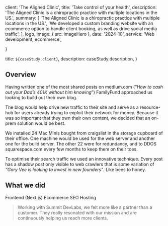 
  client: 'The Aligned Clinic',
  title: 'Take control of your health',
  description:
    'The Aligned Clinic is a chiropractic practice with multiple locations in the US.',
  summary: [
    'The Aligned Clinic is a chiropractic practice with multiple locations in the US.',
    'We developed a custom branding website with an ecommerce option to handle client booking, as well as drive social media traffic',
  ],
  logo,
  image: { src: imageHero },
  date: '2024-10',
  service: 'Web development, ecommerce',
  
}

  title: `${caseStudy.client}`,
  description: caseStudy.description,
}

## Overview

Having written one of the most shared posts on medium.com (“_How to cash out your Dad’s 401K without him knowing_”) FamilyFund approached us looking to build out their own blog.

The blog would help drive new traffic to their site and serve as a resource-hub for users already trying to exploit their network for money. Because it was so important that they own their own content, we decided that an on-prem solution would be best.

We installed 24 Mac Minis bought from craigslist in the storage cupboard of their office. One machine would be used for the web server and another one for the build server. The other 22 were for redundancy, and to DDOS squarespace.com every few months to keep them on their toes.

To optimise their search traffic we used an innovative technique. Every post has a shadow post only visible to web crawlers that is some variation of _“Gary Vee is looking to invest in new founders”_. Like bees to honey.

## What we did

<TagList>
  <TagListItem>Frontend (Next.js)</TagListItem>
  <TagListItem>Ecommerce</TagListItem>
  <TagListItem>SEO</TagListItem>
  <TagListItem>Hosting</TagListItem>
</TagList>

<Blockquote
  author={{ name: 'Dr. Alex Tubio', role: 'Owner - The Aligned Clinic' }}
  image={{ src: imageAlexTubio }}
>
  Working with Summit DevLabs, we felt more like a partner than a customer. They really
  resonated with our mission and are continuously helping us reach more clients. 
</Blockquote>

<StatList>
  <StatListItem value="25%" label="Less traffic" />
  <StatListItem value="10x" label="Page load times" />
  <StatListItem value="15%" label="Higher infra costs" />
  <StatListItem value="$1.2M" label="Legal fees" />
</StatList>
